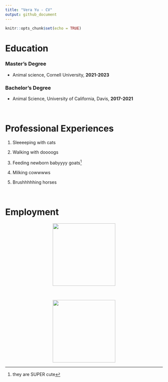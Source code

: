 ```yaml
---
title: "Vera Yu - CV"
output: github_document
---
```


```r
knitr::opts_chunk$set(echo = TRUE)
```

<p align="center">
  # Education
</p>


### Master's Degree

* Animal science, Cornell University, **2021-2023**

### Bachelor's Degree

* Animal Science, University of California, Davis, **2017-2021**

<br>

<p align="center">
  # Professional Experiences
</p>

1. Sleeeeping with cats

2. Walking with doooogs

3. Feeding newborn babyyyy goats^[they are SUPER cute]

4. Milking cowwwws

5. Brushhhhhing horses

<br>

<p align="center">
  # Employment
</p>

<p align="center">
    <img width="200" src="/Users/verayu/Desktop/NTRES6100/cv-verayu/IMG_7104.JPG">
</p>

<br>

<p align="center">
    <img width="200" src="/Users/verayu/Desktop/NTRES6100/cv-verayu/IMG_5858.jpeg">
</p>

